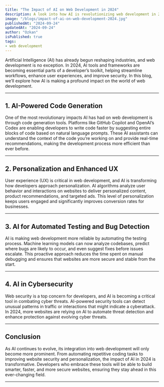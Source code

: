 ```yaml
---
title: "The Impact of AI on Web Development in 2024"
description: A look into how AI is revolutionizing web development in 2024.
image: "/blogs/impact-of-ai-on-web-development-2024.jpg"
publishedAt: "2024-09-24"
updatedAt: "2024-09-24"
author: "Ozkan"
isPublished: true
tags:
- web development
---
```


Artificial Intelligence (AI) has already begun reshaping industries, and web development is no exception. In 2024, AI tools and frameworks are becoming essential parts of a developer’s toolkit, helping streamline workflows, enhance user experiences, and improve security. In this blog, we’ll explore how AI is making a profound impact on the world of web development.

---

## 1. AI-Powered Code Generation

One of the most revolutionary impacts AI has had on web development is through code generation tools. Platforms like GitHub Copilot and OpenAI’s Codex are enabling developers to write code faster by suggesting entire blocks of code based on natural language prompts. These AI assistants can understand the context of the code you’re working on and provide real-time recommendations, making the development process more efficient than ever before.



---

## 2. Personalization and Enhanced UX

User experience (UX) is critical in web development, and AI is transforming how developers approach personalization. AI algorithms analyze user behavior and interactions on websites to deliver personalized content, product recommendations, and targeted ads. This level of personalization keeps users engaged and significantly improves conversion rates for businesses.

---

## 3. AI for Automated Testing and Bug Detection

AI is making web development more reliable by automating the testing process. Machine learning models can now analyze codebases, predict where bugs are likely to occur, and even suggest fixes before issues escalate. This proactive approach reduces the time spent on manual debugging and ensures that websites are more secure and stable from the start.

---

## 4. AI in Cybersecurity

Web security is a top concern for developers, and AI is becoming a critical tool in combating cyber threats. AI-powered security tools can detect unusual patterns in traffic or interactions that might indicate a cyberattack. In 2024, more websites are relying on AI to automate threat detection and enhance protection against evolving cyber threats.

---

## Conclusion

As AI continues to evolve, its integration into web development will only become more prominent. From automating repetitive coding tasks to improving website security and personalization, the impact of AI in 2024 is transformative. Developers who embrace these tools will be able to build smarter, faster, and more secure websites, ensuring they stay ahead in this ever-changing field.

---

